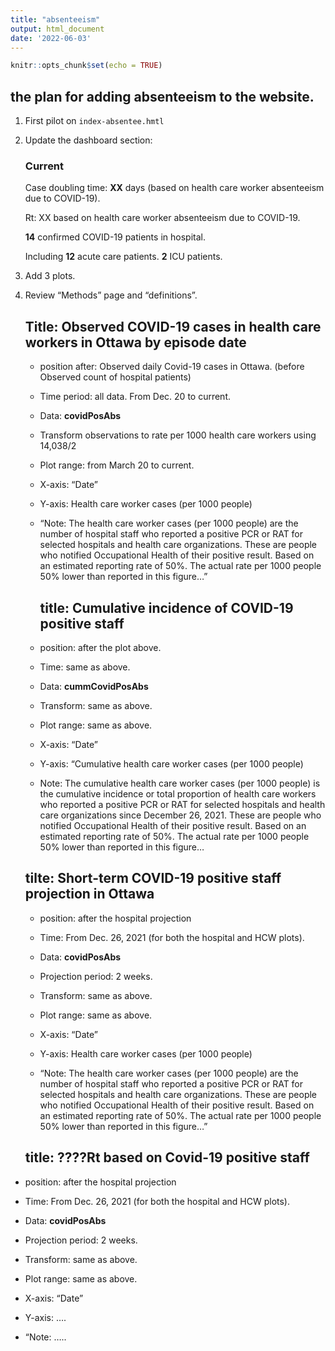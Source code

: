 ```yaml
---
title: "absenteeism"
output: html_document
date: '2022-06-03'
---
```


```r
knitr::opts_chunk$set(echo = TRUE)
```

## the plan for adding absenteeism to the website.

1)  First pilot on `index-absentee.hmtl`

2)  Update the dashboard section:

    ### **Current**

    Case doubling time: **XX** days (based on health care worker absenteeism due to COVID-19).

    Rt: XX based on health care worker absenteeism due to COVID-19.

    **14** confirmed COVID-19 patients in hospital.

    Including **12** acute care patients. **2** ICU patients.

3)  Add 3 plots.

4)  Review "Methods" page and "definitions".

    ## Title: Observed COVID-19 cases in health care workers in Ottawa by episode date

    -   position after: Observed daily Covid-19 cases in Ottawa. (before Observed count of hospital patients)

    ```{=html}
    <!-- -->
    ```
    -   Time period: all data. From Dec. 20 to current.

    -   Data: **covidPosAbs**

    -   Transform observations to rate per 1000 health care workers using 14,038/2

    -   Plot range: from March 20 to current.

    -   X-axis: "Date"

    -   Y-axis: Health care worker cases (per 1000 people)

    -   "Note: The health care worker cases (per 1000 people) are the number of hospital staff who reported a positive PCR or RAT for selected hospitals and health care organizations. These are people who notified Occupational Health of their positive result. Based on an estimated reporting rate of 50%. The actual rate per 1000 people 50% lower than reported in this figure..."

        ## title: Cumulative incidence of COVID-19 positive staff

    -   position: after the plot above.

    -   Time: same as above.

    -   Data: **cummCovidPosAbs**

    -   Transform: same as above.

    -   Plot range: same as above.

    -   X-axis: "Date"

    -   Y-axis: "Cumulative health care worker cases (per 1000 people)

    -   Note: The cumulative health care worker cases (per 1000 people) is the cumulative incidence or total proportion of health care workers who reported a positive PCR or RAT for selected hospitals and health care organizations since December 26, 2021. These are people who notified Occupational Health of their positive result. Based on an estimated reporting rate of 50%. The actual rate per 1000 people 50% lower than reported in this figure...

    ## tilte: Short-term COVID-19 positive staff projection in Ottawa

    -   position: after the hospital projection

    -   Time: From Dec. 26, 2021 (for both the hospital and HCW plots).

    -   Data: **covidPosAbs**

    -   Projection period: 2 weeks.

    -   Transform: same as above.

    -   Plot range: same as above.

    -   X-axis: "Date"

    -   Y-axis: Health care worker cases (per 1000 people)

    -   "Note: The health care worker cases (per 1000 people) are the number of hospital staff who reported a positive PCR or RAT for selected hospitals and health care organizations. These are people who notified Occupational Health of their positive result. Based on an estimated reporting rate of 50%. The actual rate per 1000 people 50% lower than reported in this figure..."

    ## title: ????Rt based on Covid-19 positive staff

-   position: after the hospital projection

-   Time: From Dec. 26, 2021 (for both the hospital and HCW plots).

-   Data: **covidPosAbs**

-   Projection period: 2 weeks.

-   Transform: same as above.

-   Plot range: same as above.

-   X-axis: "Date"

-   Y-axis: ....

-   "Note: .....
